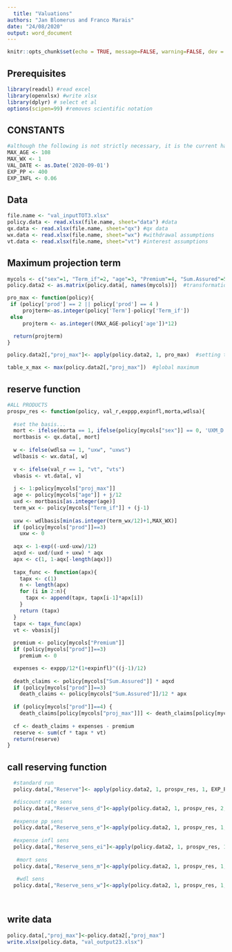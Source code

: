 ---
  title: "Valuations"
authors: "Jan Blomerus and Franco Marais"
date: "24/08/2020"
output: word_document
---
  
  ```{r setup, include=FALSE}
knitr::opts_chunk$set(echo = TRUE, message=FALSE, warning=FALSE, dev = 'win.metafile', fig.width = 6, fig.height = 5)
```


## Prerequisites ##

```{r pre}
library(readxl) #read excel
library(openxlsx) #write xlsx
library(dplyr) # select et al
options(scipen=99) #removes scientific notation
```
## CONSTANTS ##

```{r constants}

#although the following is not strictly necessary, it is the current hard coded values
MAX_AGE <- 108
MAX_WX <- 1
VAL_DATE <- as.Date('2020-09-01')
EXP_PP <- 400
EXP_INFL <- 0.06


```



## Data ##

```{r data}

file.name <- "val_inputTOT3.xlsx"
policy.data <- read.xlsx(file.name, sheet="data") #data
qx.data <- read.xlsx(file.name, sheet="qx") #qx data
wx.data <- read.xlsx(file.name, sheet="wx") #withdrawal assumptions
vt.data <- read.xlsx(file.name, sheet="vt") #interest assumptions


```

## Maximum projection term ##

```{r Maximum proj}

mycols <- c("sex"=1, "Term_if"=2, "age"=3, "Premium"=4, "Sum.Assured"=5, "proj_max"=6, "prod"=7, "Term"=8)
policy.data2 <- as.matrix(policy.data[, names(mycols)])  #transformation into R matrix for faster calculation

pro_max <- function(policy){
 if (policy['prod'] == 2 || policy['prod'] == 4 )
     projterm<-as.integer(policy['Term']-policy['Term_if'])  
 else
     projterm <- as.integer((MAX_AGE-policy['age'])*12)

  return(projterm)
}

policy.data2[,"proj_max"]<- apply(policy.data2, 1, pro_max)  #setting the max term of projection on policy level

table_x_max <- max(policy.data2[,"proj_max"])  #global maximum

```

## reserve function ##

```{r v function}
#ALL PRODUCTS
prospv_res <- function(policy, val_r,exppp,expinfl,morta,wdlsa){
  
  #set the basis... 
  mort <- ifelse(morta == 1, ifelse(policy[mycols["sex"]] == 0, 'UXM_D', 'UXF_D'), ifelse(policy[mycols["sex"]] == 0, 'UXM_DS', 'UXF_DS'))
  mortbasis <- qx.data[, mort]
  
  w <- ifelse(wdlsa == 1, "uxw", "uxws")
  wdlbasis <- wx.data[, w]
  
  v <- ifelse(val_r == 1, "vt", "vts")
  vbasis <- vt.data[, v]
  
  j <- 1:policy[mycols["proj_max"]]
  age <- policy[mycols["age"]] + j/12
  uxd <- mortbasis[as.integer(age)]
  term_wx <- policy[mycols["Term_if"]] + (j-1)
  
  uxw <- wdlbasis[min(as.integer(term_wx/12)+1,MAX_WX)]
  if (policy[mycols["prod"]]==3)
    uxw <- 0 
  
  aqx <- 1-exp((-uxd-uxw)/12)
  aqxd <- uxd/(uxd + uxw) * aqx
  apx <- c(1, 1-aqx[-length(aqx)])
  
  tapx_func <- function(apx){
    tapx <- c(1)
    n <- length(apx)
    for (i in 2:n){
      tapx <- append(tapx, tapx[i-1]*apx[i])
    }
    return (tapx)
  }
  tapx <- tapx_func(apx)
  vt <- vbasis[j]
  
  premium <- policy[mycols["Premium"]]
  if (policy[mycols["prod"]]==3)
    premium <- 0

  expenses <- exppp/12*(1+expinfl)^((j-1)/12)
  
  death_claims <- policy[mycols["Sum.Assured"]] * aqxd
  if (policy[mycols["prod"]]==3)
    death_claims <- policy[mycols["Sum.Assured"]]/12 * apx
  
  if (policy[mycols["prod"]]==4) {
    death_claims[policy[mycols["proj_max"]]] <- death_claims[policy[mycols["proj_max"]]] + policy[mycols["Sum.Assured"]] * apx[policy[mycols["proj_max"]]] }
  
  cf <- death_claims + expenses - premium
  reserve <- sum(cf * tapx * vt)
  return(reserve)
}

```

## call reserving function ##

```{r call reserving function}

  #standard run
  policy.data[,"Reserve"]<- apply(policy.data2, 1, prospv_res, 1, EXP_PP, EXP_INFL, 1, 1)

  #discount rate sens
  policy.data[,"Reserve_sens_d"]<-apply(policy.data2, 1, prospv_res, 2, EXP_PP, EXP_INFL, 1, 1)
  
  #expense pp sens
  policy.data[,"Reserve_sens_e"]<-apply(policy.data2, 1, prospv_res, 1, EXP_PP*2, EXP_INFL, 1, 1)
  
  #expense infl sens
  policy.data[,"Reserve_sens_ei"]<-apply(policy.data2, 1, prospv_res, 1, EXP_PP, EXP_INFL*2, 1, 1)
  
   #mort sens
  policy.data[,"Reserve_sens_m"]<-apply(policy.data2, 1, prospv_res, 1, EXP_PP, EXP_INFL, 2, 1)
  
   #wdl sens
  policy.data[,"Reserve_sens_w"]<-apply(policy.data2, 1, prospv_res, 1, EXP_PP, EXP_INFL, 1, 2)
  



```

## write data ##

```{r output}
policy.data[,"proj_max"]<-policy.data2[,"proj_max"]
write.xlsx(policy.data, "val_output23.xlsx")


```

